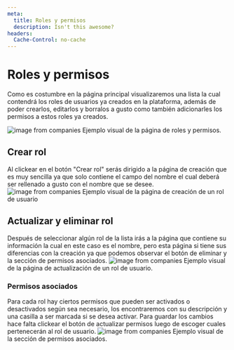 ```yaml
---
meta:
  title: Roles y permisos
  description: Isn't this awesome?
headers:
  Cache-Control: no-cache
---
```


# Roles y permisos

Como es costumbre en la página principal visualizaremos una lista la cual contendrá los roles de usuarios ya creados en la plataforma, además de poder crearlos, editarlos y borralos a gusto como también adicionarles los permisos a estos roles ya creados.

![image from companies](/images/docs/rolesandpermissions.png)
Ejemplo visual de la página de roles y permisos.

## Crear rol

Al clickear en el botón "Crear rol" serás dirigido a la página de creación que es muy sencilla ya que solo contiene el campo del nombre el cual deberá ser rellenado a gusto con el nombre que se desee.
![image from companies](/images/docs/createRole.png)
Ejemplo visual de la página de creación de un rol de usuario

## Actualizar y eliminar rol

Después de seleccionar algún rol de la lista irás a la página que contiene su información la cual en este caso es el nombre, pero esta página si tiene sus diferencias con la creación ya que podemos observar el botón de eliminar y la sección de permisos asociados.
![image from companies](/images/docs/actRole.png)
Ejemplo visual de la página de actualización de un rol de usuario.

### Permisos asociados

Para cada rol hay ciertos permisos que pueden ser activados o desactivados según sea necesario, los encontraremos con su descripción y una casilla a ser marcada si se desea activar. Para guardar los cambios hace falta clickear el botón de actualizar permisos luego de escoger cuales pertenecerán al rol de usuario.
![image from companies](/images/docs/perms.png)
Ejemplo visual de la sección de permisos asociados.
